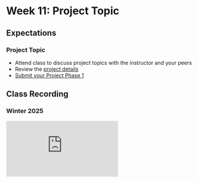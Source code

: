 # Week 11: Project Topic

## Expectations

### Project Topic

- Attend class to discuss project topics with the instructor and your peers
- Review the [project details](/week-11/project)
- [Submit your Project Phase 1](/week-11/project#submission-instructions)

## Class Recording

### Winter 2025

<iframe
  style={{ width: "100%", aspectRatio: "16/9" }}
  src="https://www.youtube.com/embed/g4nRp1J8D40?si=3h5imrb_fgyMNtcW"
  title="YouTube video player"
  frameBorder="0"
  allow="accelerometer; autoplay; clipboard-write; encrypted-media; gyroscope; picture-in-picture; web-share"
  allowFullScreen="allowFullScreen"
></iframe>
